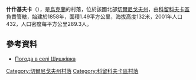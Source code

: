 {{coord|52|1|24|N|32|16|58|E|scale:100000|display=title}}

'''什什基夫卡'''（{{lang-uk|Шишківка}}），是[[烏克蘭|烏克蘭]]的村落，位於該國北部[[切爾尼戈夫州|切爾尼戈夫州]]，由[[科留科夫卡區|科留科夫卡區]]負責管轄，始建於1858年，面積1.49平方公里，海拔高度132米，2001年人口432，人口密度每平方公里289.3人。

==參考資料==
* [http://weather.in.ua/ua/chernigovskaja/29028 Погода в селі Шишківка] {{Wayback|url=http://weather.in.ua/ua/chernigovskaja/29028 |date=20140416210648 }}

[[Category:切爾尼戈夫州村落|Category:切爾尼戈夫州村落]]
[[Category:科留科夫卡區村落|Category:科留科夫卡區村落]]


{{Chernihiv-geo-stub}}